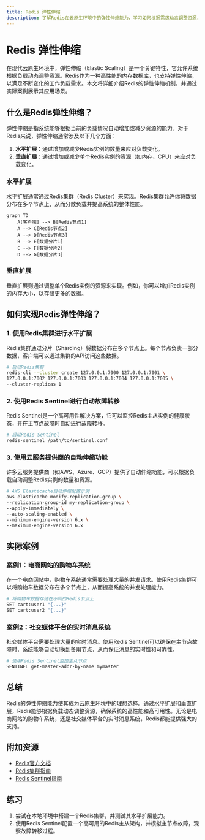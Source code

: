 ```yaml
---
title: Redis 弹性伸缩
description: 了解Redis在云原生环境中的弹性伸缩能力，学习如何根据需求动态调整资源，确保高性能和高可用性。
---
```


# Redis 弹性伸缩

在现代云原生环境中，弹性伸缩（Elastic Scaling）是一个关键特性，它允许系统根据负载动态调整资源。Redis作为一种高性能的内存数据库，也支持弹性伸缩，以满足不断变化的工作负载需求。本文将详细介绍Redis的弹性伸缩机制，并通过实际案例展示其应用场景。

## 什么是Redis弹性伸缩？

弹性伸缩是指系统能够根据当前的负载情况自动增加或减少资源的能力。对于Redis来说，弹性伸缩通常涉及以下几个方面：

1. **水平扩展**：通过增加或减少Redis实例的数量来应对负载变化。
2. **垂直扩展**：通过增加或减少单个Redis实例的资源（如内存、CPU）来应对负载变化。

### 水平扩展

水平扩展通常通过Redis集群（Redis Cluster）来实现。Redis集群允许你将数据分布在多个节点上，从而分散负载并提高系统的整体性能。

```mermaid
graph TD
    A[客户端] --> B[Redis节点1]
    A --> C[Redis节点2]
    A --> D[Redis节点3]
    B --> E[数据分片1]
    C --> F[数据分片2]
    D --> G[数据分片3]
```

### 垂直扩展

垂直扩展则通过调整单个Redis实例的资源来实现。例如，你可以增加Redis实例的内存大小，以存储更多的数据。

## 如何实现Redis弹性伸缩？

### 1. 使用Redis集群进行水平扩展

Redis集群通过分片（Sharding）将数据分布在多个节点上。每个节点负责一部分数据，客户端可以通过集群的API访问这些数据。

```bash
# 启动Redis集群
redis-cli --cluster create 127.0.0.1:7000 127.0.0.1:7001 \
127.0.0.1:7002 127.0.0.1:7003 127.0.0.1:7004 127.0.0.1:7005 \
--cluster-replicas 1
```

### 2. 使用Redis Sentinel进行自动故障转移

Redis Sentinel是一个高可用性解决方案，它可以监控Redis主从实例的健康状态，并在主节点故障时自动进行故障转移。

```bash
# 启动Redis Sentinel
redis-sentinel /path/to/sentinel.conf
```

### 3. 使用云服务提供商的自动伸缩功能

许多云服务提供商（如AWS、Azure、GCP）提供了自动伸缩功能，可以根据负载自动调整Redis实例的数量和资源。

```bash
# AWS Elasticache自动伸缩配置示例
aws elasticache modify-replication-group \
--replication-group-id my-replication-group \
--apply-immediately \
--auto-scaling-enabled \
--minimum-engine-version 6.x \
--maximum-engine-version 6.x
```

## 实际案例

### 案例1：电商网站的购物车系统

在一个电商网站中，购物车系统通常需要处理大量的并发请求。使用Redis集群可以将购物车数据分布在多个节点上，从而提高系统的并发处理能力。

```bash
# 将购物车数据存储在不同的Redis节点上
SET cart:user1 "{...}"
SET cart:user2 "{...}"
```

### 案例2：社交媒体平台的实时消息系统

社交媒体平台需要处理大量的实时消息。使用Redis Sentinel可以确保在主节点故障时，系统能够自动切换到备用节点，从而保证消息的实时性和可靠性。

```bash
# 使用Redis Sentinel监控主从节点
SENTINEL get-master-addr-by-name mymaster
```

## 总结

Redis的弹性伸缩能力使其成为云原生环境中的理想选择。通过水平扩展和垂直扩展，Redis能够根据负载动态调整资源，确保系统的高性能和高可用性。无论是电商网站的购物车系统，还是社交媒体平台的实时消息系统，Redis都能提供强大的支持。

## 附加资源

- [Redis官方文档](https://redis.io/documentation)
- [Redis集群指南](https://redis.io/topics/cluster-tutorial)
- [Redis Sentinel指南](https://redis.io/topics/sentinel)

## 练习

1. 尝试在本地环境中搭建一个Redis集群，并测试其水平扩展能力。
2. 使用Redis Sentinel配置一个高可用的Redis主从架构，并模拟主节点故障，观察故障转移过程。
